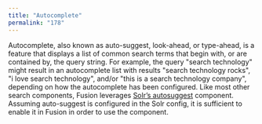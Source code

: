 ```yaml
---
title: "Autocomplete"
permalink: "178"
---
```


Autocomplete, also known as auto-suggest, look-ahead, or type-ahead, is a feature that displays a list of common search terms that begin with, or are contained by, the query string. For example, the query "search technology" might result in an autocomplete list with results "search technology rocks", "i love search technology", and/or "this is a search technology company", depending on how the autocomplete has been configured. Like most other search components, Fusion leverages [Solr’s autosuggest](https://solr.apache.org/guide/suggester.html) component. Assuming auto-suggest is configured in the Solr config, it is sufficient to enable it in Fusion in order to use the component.